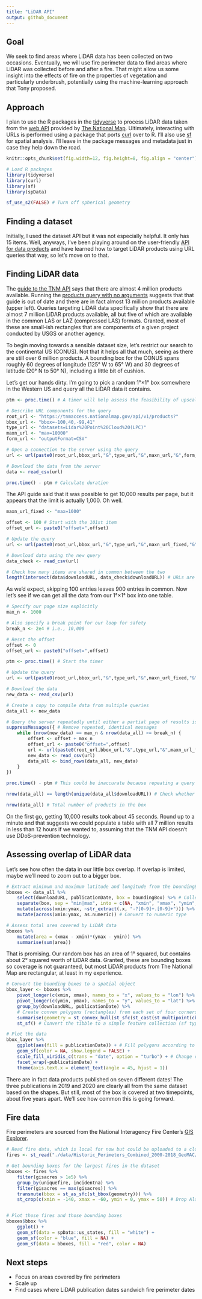 ```yaml
---
title: "LiDAR API"
output: github_document
---
```


## Goal

We seek to find areas where LiDAR data has been collected on two occasions. Eventually, we will use fire perimeter data to find areas where LiDAR was collected before and after a fire. That might allow us some insight into the effects of fire on the properties of vegetation and particularly underbrush, potentially using the machine-learning approach that Tony proposed.

## Approach

I plan to use the R packages in the [tidyverse](https://www.tidyverse.org) to process LiDAR data taken from the [web API](https://apps.nationalmap.gov/tnmaccess/#/) provided by [The National Map](https://apps.nationalmap.gov/lidar-explorer/#/). Ultimately, interacting with URLs is performed using a package that ports [curl](https://curl.se/) over to R. I'll also use [sf](https://r-spatial.github.io/sf/#cheatsheet) for spatial analysis. I'll leave in the package messages and metadata just in case they help down the road.

```r

knitr::opts_chunk$set(fig.width=12, fig.height=8, fig.align = "center")

# Load R packages
library(tidyverse)
library(curl)
library(sf)
library(spData)

sf_use_s2(FALSE) # Turn off spherical geometry

```

## Finding a dataset

Initially, I used the dataset API but it was not especially helpful. It only has 15 items. Well, anyways, I've been playing around on the user-friendly [API for data products](https://apps.nationalmap.gov/tnmaccess/#/product) and have learned how to target LiDAR products using URL queries that way, so let's move on to that.

## Finding LiDAR data

The [guide to the TNM API](https://apps.nationalmap.gov/help/documents/TNMAccessAPIDocumentation/TNMAccessAPIDocumentation.pdf) says that there are almost 4 million products available. Running the [products query with no arguments](https://tnmaccess.nationalmap.gov/api/v1/products) suggests that that guide is out of date and there are in fact almost 13 million products available (upper left). Queries targeting LiDAR data specifically show that there are almost 7 million LiDAR products available, all but five of which are available in the common LAS or LAZ (compressed LAS) formats. Granted, most of these are small-ish rectangles that are components of a given project conducted by USGS or another agency.

To begin moving towards a sensible dataset size, let's restrict our search to the continental US (CONUS). Not that it helps all that much, seeing as there are still over 6 million products. A bounding box for the CONUS spans roughly 60 degrees of longitude (125&deg; W to 65&deg; W) and 30 degrees of latitude (20&deg; N to 50&deg; N), including a little bit of cushion.

Let's get our hands dirty. I'm going to pick a random 1&deg;&times;1&deg; box somewhere in the Western US and query all the LiDAR data it contains.

```r

ptm <- proc.time() # A timer will help assess the feasibility of upscaling

# Describe URL components for the query
root_url <- "https://tnmaccess.nationalmap.gov/api/v1/products?"
bbox_url <- "bbox=-100,40,-99,41"
type_url <- "datasets=Lidar%20Point%20Cloud%20(LPC)"
maxn_url <- "max=10000"
form_url <- "outputFormat=CSV"

# Open a connection to the server using the query
url <- url(paste0(root_url,bbox_url,"&",type_url,"&",maxn_url,"&",form_url))

# Download the data from the server
data <- read_csv(url)

proc.time() - ptm # Calculate duration

```

The API guide said that it was possible to get 10,000 results per page, but it appears that the limit is actually 1,000. Oh well.

```r

maxn_url_fixed <- "max=1000"

offset <- 100 # Start with the 101st item
offset_url <- paste0("offset=",offset)

# Update the query
url <- url(paste0(root_url,bbox_url,"&",type_url,"&",maxn_url_fixed,"&",offset_url,"&",form_url))

# Download data using the new query
data_check <- read_csv(url)

# Check how many items are shared in common between the two
length(intersect(data$downloadURL, data_check$downloadURL)) # URLs are unique identifiers

```

As we'd expect, skipping 100 entries leaves 900 entries in common. Now let's see if we can get all the data from our 1&deg;&times;1&deg; box into one table.

```r

# Specify our page size explicitly
max_n <- 1000

# Also specify a break point for our loop for safety
break_n <- 2e4 # i.e., 10,000

# Reset the offset
offset <- 0
offset_url <- paste0("offset=",offset)

ptm <- proc.time() # Start the timer

# Update the query
url <- url(paste0(root_url,bbox_url,"&",type_url,"&",maxn_url_fixed,"&",offset_url,"&",form_url))

# Download the data
new_data <- read_csv(url)

# Create a copy to compile data from multiple queries
data_all <- new_data

# Query the server repeatedly until either a partial page of results is returned or the break point is reached
suppressMessages({ # Remove repeated, identical messages
    while (nrow(new_data) == max_n & nrow(data_all) <= break_n) {
        offset <- offset + max_n
        offset_url <- paste0("offset=",offset)
        url <- url(paste0(root_url,bbox_url,"&",type_url,"&",maxn_url_fixed,"&",offset_url,"&",form_url))
        new_data <- read_csv(url)
        data_all <- bind_rows(data_all, new_data)
    }
})

proc.time() - ptm # This could be inaccurate because repeating a query yields results much faster

nrow(data_all) == length(unique(data_all$downloadURL)) # Check whether all results are unique

nrow(data_all) # Total number of products in the box

```

On the first go, getting 10,000 results took about 45 seconds. Round up to a minute and that suggests we could populate a table with all 7 million results in less than 12 hours if we wanted to, assuming that the TNM API doesn't use DDoS-prevention technology.

## Assessing overlap of LiDAR data

Let's see how often the data in our little box overlap. If overlap is limited, maybe we'll need to zoom out to a bigger box.

```r

# Extract minimum and maximum latitude and longitude from the boundingBox variable
bboxes <- data_all %>%
    select(downloadURL, publicationDate, box = boundingBox) %>% # Collection date does not appear to be available
    separate(box, sep = "min|max", into = c(NA, "xmin", "xmax", "ymin", "ymax")) %>% # Split bounding-box column
    mutate(across(xmin:ymax, ~str_extract(.x, "-?[0-9]+.[0-9]+"))) %>% # Extract numbers
    mutate(across(xmin:ymax, as.numeric)) # Convert to numeric type

# Assess total area covered by LiDAR data
bboxes %>%
    mutate(area = (xmax - xmin)*(ymax - ymin)) %>%
    summarise(sum(area))

```

That is promising. Our random box has an area of 1&deg; squared, but contains about 2&deg; squared worth of LiDAR data. Granted, these are bounding boxes so coverage is not guaranteed, but most LiDAR products from The National Map are rectangular, at least in my experience.

```r

# Convert the bounding boxes to a spatial object
bbox_layer <- bboxes %>%
    pivot_longer(c(xmin, xmax), names_to = "x", values_to = "lon") %>% # This and the next command
    pivot_longer(c(ymin, ymax), names_to = "y", values_to = "lat") %>% # create rows for each corner
    group_by(downloadURL, publicationDate) %>%
    # Create convex polygons (rectangles) from each set of four corners
    summarise(geometry = st_convex_hull(st_sfc(st_cast(st_multipoint(cbind(lon, lat)), 'POLYGON')))) %>% 
    st_sf() # Convert the tibble to a simple feature collection (sf type)

# Plot the data
bbox_layer %>%
    ggplot(aes(fill = publicationDate)) + # Fill polygons according to publication date
    geom_sf(color = NA, show.legend = FALSE) +
    scale_fill_viridis_c(trans = "date", option = "turbo") + # Change color scale
    facet_wrap(~publicationDate) +
    theme(axis.text.x = element_text(angle = 45, hjust = 1))

```

There are in fact data products published on seven different dates! The three publications in 2019 and 2020 are clearly all from the same dataset based on the shapes. But still, most of the box is covered at two timepoints, about five years apart. We'll see how common this is going forward.

## Fire data

Fire perimeters are sourced from the National Interagency Fire Center's [GIS Explorer](https://data-nifc.opendata.arcgis.com/datasets/nifc::historic-perimeters-combined-2000-2018-geomac/explore?location=39.096733%2C-96.133955%2C5.57).

```r

# Read fire data, which is local for now but could be uploaded to a cloud server if we want full reproducibility
fires <- st_read("./data/Historic_Perimeters_Combined_2000-2018_GeoMAC/US_HIST_FIRE_PERIMTRS_2000_2018_DD83.shp")

# Get bounding boxes for the largest fires in the dataset
bboxes <- fires %>%
    filter(gisacres > 1e5) %>%
    group_by(uniquefire, incidentna) %>%
    filter(gisacres == max(gisacres)) %>%
    transmute(bbox = st_as_sfc(st_bbox(geometry))) %>%
    st_crop(c(xmin = -140, xmax = -60, ymin = 0, ymax = 50)) # Drop Alaska fires


# Plot those fires and those bounding boxes
bboxes$bbox %>%
    ggplot() +
    geom_sf(data = spData::us_states, fill = "white") +
    geom_sf(color = "blue", fill = NA) +
    geom_sf(data = bboxes, fill = "red", color = NA)

```

## Next steps

- Focus on areas covered by fire perimeters
- Scale up
- Find cases where LiDAR publication dates sandwich fire perimeter dates
